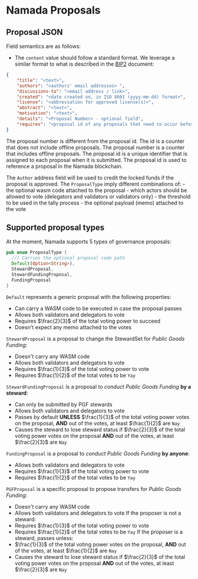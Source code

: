 
# Namada Proposals

## Proposal JSON
Field semantics are as follows:

- The `content` value should follow a standard format. 
We leverage a similar format to what is described in the [BIP2](https://github.com/bitcoin/bips/blob/master/bip-0002.mediawiki#bip-format-and-structure) document:

```json
{
    "title": "<text>",
    "authors": "<authors' email addresses> ",
    "discussions-to": "<email address / link>",
    "created": "<date created on, in ISO 8601 (yyyy-mm-dd) format>",
    "license": "<abbreviation for approved license(s)>",
    "abstract": "<text>",
    "motivation": "<text>",
    "details": "<Proposal Number> - optional field",
    "requires": "<proposal id of any proposals that need to occur before this proposal can be implemented> -optional field",
}
```

<Callout type="info" emoji="">
    The proposal number is different from the proposal id. The id is a counter that does not include offline proposals. The proposal number is a counter that includes offline proposals. 
    The proposal id is a unique identifier that is assigned to each proposal when it is submitted. The proposal id is used to reference a proposal in the Namada blockchain.
</Callout>

The `Author` address field will be used to credit the locked funds if the proposal is approved.
The `ProposalType` imply different combinations of:
    - the optional wasm code attached to the proposal
    - which actors should be allowed to vote (delegators and validators or validators only)
    - the threshold to be used in the tally process
    - the optional payload (memo) attached to the vote

## Supported proposal types

At the moment, Namada supports 5 types of governance proposals:

```rust
pub enum ProposalType {
  /// Carries the optional proposal code path
  Default(Option<String>),
  StewardProposal,
  StewardFundingProposal,
  FundingProposal
}
```

`Default` represents a generic proposal with the following properties:

- Can carry a WASM code to be executed in case the proposal passes
- Allows both validators and delegators to vote
- Requires $\frac{2}{3}$ of the total voting power to succeed
- Doesn't expect any memo attached to the votes

`StewardProposal` is a proposal to change the StewardSet for _Public Goods Funding_:
- Doesn't carry any WASM code
- Allows both validators and delegators to vote
- Requires $\frac{1}{3}$ of the total voting power to vote
- Requires $\frac{1}{2}$ of the total votes to be `Yay`

`StewardFundingProposal` is a proposal to *conduct* _Public Goods Funding_ **by a steward**:
- Can only be submitted by PGF stewards
- Allows both validators and delegators to vote
- Passes by default **UNLESS** $\frac{1}{3}$ of the total voting power votes on the proposal, **AND** out of the votes, at least $\frac{1}{2}$ are `Nay`
- Causes the steward to lose steward status if $\frac{2}{3}$ of the total voting power votes on the proposal **AND** out of the votes, at least $\frac{2}{3}$ are `Nay`

`FundingProposal` is a proposal to *conduct* _Public Goods Funding_ **by anyone**:
- Allows both validators and delegators to vote
- Requires $\frac{1}{3}$ of the total voting power to vote
- Requires $\frac{1}{2}$ of the total votes to be `Yay`

`PGFProposal` is a specific proposal to propose transfers for _Public Goods Funding_:
- Doesn't carry any WASM code
- Allows both validators and delegators to vote
If the proposer is not a steward:
- Requires $\frac{1}{3}$ of the total voting power to vote
- Requires $\frac{1}{2}$ of the total votes to be `Yay`
If the proposer is a steward, passes unless:
- $\frac{1}{3}$ of the total voting power votes on the proposal, **AND** out of the votes, at least $\frac{1}{2}$ are `Nay`
- Causes the steward to lose steward status if $\frac{2}{3}$ of the total voting power votes on the proposal **AND** out of the votes, at least $\frac{2}{3}$ are `Nay`

